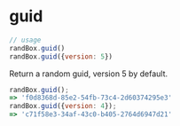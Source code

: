 # guid

```js
// usage
randBox.guid()
randBox.guid({version: 5})
```

Return a random guid, version 5 by default.

```js
randBox.guid();
=> 'f0d8368d-85e2-54fb-73c4-2d60374295e3'
randBox.guid({version: 4});
=> 'c71f58e3-34af-43c0-b405-2764d6947d21'
```
